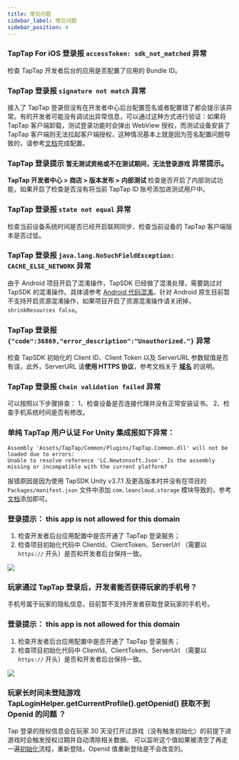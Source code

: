 ```yaml
---
title: 常见问题
sidebar_label: 常见问题
sidebar_position: 4
---
```



### TapTap For iOS 登录报 `accessToken: sdk_not_matched` 异常
检查 TapTap 开发者后台的应用是否配置了应用的 Bundle ID。

### TapTap 登录报 `signature not match` 异常
接入了 TapTap 登录但没有在开发者中心后台配置签名或者配置错了都会提示该异常。有的开发者可能没有调试出异常信息，可以通过这种方式进行验证：如果将 TapTap 客户端卸载，测试登录功能时会弹出 WebView 授权，而测试设备安装了 TapTap 客户端则无法拉起客户端授权，这种情况基本上就是因为签名配置问题导致的，请参考[文档](/sdk/start/quickstart/#配置签名证书)完成配置。

### TapTap 登录提示 `暂无测试资格或不在测试期间，无法登录游戏` 异常提示。
**TapTap 开发者中心 > 商店 > 版本发布 > 内部测试** 检查是否开启了内部测试功能，如果开启了检查是否没有将当前 TapTap ID 账号添加进测试用户中。

### TapTap 登录报 `state not equal` 异常
检查当前设备系统时间是否已经开启联网同步、检查当前设备的 TapTap 客户端版本是否过低。

### TapTap 登录报 `java.lang.NoSuchFieldException: CACHE_ELSE_NETWORK` 异常
由于 Android 项目开启了混淆操作，TapSDK 已经做了混淆处理，需要跳过对 TapSDK 的混淆操作。具体请参考 [Android 代码混淆](/sdk/start/quickstart/#android-代码混淆)。针对 Android 原生目前暂不支持开启资源混淆操作，如果项目开启了资源混淆操作请关闭掉，`shrinkResources false`。

### TapTap 登录报 `{"code":36869,"error_description":"Unauthorized."}` 异常
检查 TapSDK 初始化的 Client ID、Client Token 以及 ServerURL 参数赋值是否有误，此外，ServerURL 请**使用 HTTPS 协议**，参考文档关于 **[域名](/sdk/start/get-ready/#域名)** 的说明。

### TapTap 登录报 `Chain validation failed` 异常
可以按照以下步骤排查：
1、检查设备是否连接代理并没有正常安装证书。
2、检查手机系统时间是否有修改。

### 单纯 TapTap 用户认证 For Unity 集成报如下异常：
```
Assembly 'Assets/TapTap/Common/Plugins/TapTap.Common.dll' will not be loaded due to errors:
Unable to resolve reference 'LC.Newtonsoft.Json'. Is the assembly missing or incompatible with the current platform?
```
报错原因是因为使用 TapSDK Unity v3.7.1 及更高版本时并没有在项目的 `Packages/manifest.json` 文件中添加 `com.leancloud.storage` 模块导致的，参考[文档](/sdk/taptap-login/guide/tap-login/#sdk-获取)添加即可。

### 登录提示： this app is not allowed for this domain

1. 检查开发者后台应用配置中是否开通了 TapTap 登录服务；
2. 检查项目初始化代码中 ClientId、ClientToken、ServerUrl （需要以 `https://` 开头）是否和开发者后台保持一致。


![](https://dc-file.leanticket.cn/VIFonJ9YOJ4SAXb3WdVhMYWlF84xGKkN/CF18E02C-C819-4940-9C9B-60050062EDD0.png)

### 玩家通过 TapTap 登录后，开发者能否获得玩家的手机号？

手机号属于玩家的隐私信息，目前暂不支持开发者获取登录玩家的手机号。


### 登录提示： this app is not allowed for this domain

1. 检查开发者后台应用配置中是否开通了 TapTap 登录服务；
2. 检查项目初始化代码中 ClientId、ClientToken、ServerUrl （需要以 `https://` 开头）是否和开发者后台保持一致。


![](https://dc-file.leanticket.cn/VIFonJ9YOJ4SAXb3WdVhMYWlF84xGKkN/CF18E02C-C819-4940-9C9B-60050062EDD0.png)

### 玩家长时间未登陆游戏 TapLoginHelper.getCurrentProfile().getOpenid() 获取不到 Openid 的问题 ？

Tap 登录的授权信息会在玩家 30 天没打开过游戏（没有触发初始化）的前提下进游戏时会触发授权过期并自动清除相关数据。 可以监听这个值如果被清空了再走一遍[初始化](/sdk/taptap-login/guide/start/#sdk-初始化)流程，重新登陆，Openid 值重新登陆是不会改变的。
